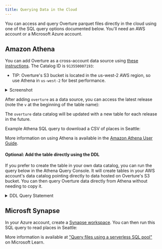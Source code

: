```yaml
---
title: Querying Data in the Cloud
---
```



You can access and query Overture parquet files directly in the cloud using one of the SQL query options documented below. You'll need an AWS account or a Microsoft Azure account.

## Amazon Athena

You can add Overture as a cross-account data source using [these instructions](https://docs.aws.amazon.com/athena/latest/ug/data-sources-glue-cross-account.html).
The Catalog ID is `913550007193`:

- TIP: Overture's S3 bucket is located in the us-west-2 AWS region, so use Athena in `us-west-2` for best performance.

<details>
    <summary>Screenshot</summary>
    <div>
        ![AWS Glue Catalog](/img/accessing-data/aws-glue-data-catalog-values.png)
    </div>
</details>

After adding `overture` as a data source, you can access the latest release (note the `v` at the beginning of the table name):

<QueryBuilder query={AthenaSelectExample}></QueryBuilder>


The `overture` data catalog will be updated with a new table for each release in the future.

Example Athena SQL query to download a CSV of places in Seattle:

<QueryBuilder query={SeattlePlaces}></QueryBuilder>

More information on using Athena is available in the [Amazon Athena User Guide](https://docs.aws.amazon.com/athena/latest/ug/what-is.html).

#### Optional: Add the table directly using the DDL

If you prefer to create the table in your own data catalog, you can run the query below in the Athena Query Console. It will create tables in your AWS account's data catalog pointing directly to data hosted on Overture's S3 bucket. You can then query Overture data directly from Athena without needing to copy it.

<details>
    <summary>DDL Query Statement</summary>
    <div>
        <QueryBuilder query={CreateAthenaTable}></QueryBuilder>
        After you run the set-up query, you can load the partitions by running `MSCK REPAIR TABLE overture` or choosing "Load Partitions" from the table options menu.

        Example Athena SQL query to download a CSV of places in Seattle:

        <QueryBuilder query={SeattlePlaces}></QueryBuilder>
    </div>
</details>


## Microsft Synapse

In your Azure account, create a [Synapse workspace](https://learn.microsoft.com/en-us/azure/synapse-analytics/get-started-create-workspace). You can then run this SQL query to read places in Seattle:

<QueryBuilder query={MicrosoftSynapseExample}></QueryBuilder>

More information is available at ["Query files using a serverless SQL pool"](https://learn.microsoft.com/en-us/training/modules/query-data-lake-using-azure-synapse-serverless-sql-pools/3-query-files) on Microsoft Learn.

